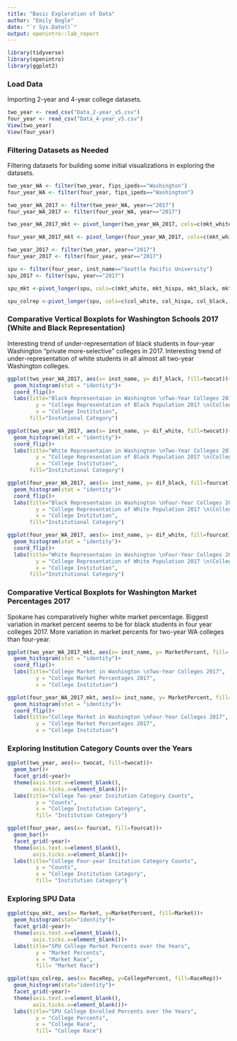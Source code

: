 ```yaml
---
title: "Basic Exploration of Data"
author: "Emily Bogle"
date: "`r Sys.Date()`"
output: openintro::lab_report
---
```


```r
library(tidyverse)
library(openintro)
library(ggplot2)
```

### Load Data

Importing 2-year and 4-year college datasets. 

```r
two_year <- read_csv("Data_2-year_v5.csv")
four_year <- read_csv("Data_4-year_v5.csv")
View(two_year)
View(four_year)
```

### Filtering Datasets as Needed

Filtering datasets for building some initial visualizations in exploring the datasets. 

```r
two_year_WA <- filter(two_year, fips_ipeds=="Washington")
four_year_WA <- filter(four_year, fips_ipeds=="Washington")

two_year_WA_2017 <- filter(two_year_WA, year=="2017")
four_year_WA_2017 <- filter(four_year_WA, year=="2017")

two_year_WA_2017_mkt <- pivot_longer(two_year_WA_2017, cols=c(mkt_white, mkt_hispa, mkt_black, mkt_asian, mkt_amind, mkt_pacis, mkt_twora), names_to="Market", values_to="MarketPercent")

four_year_WA_2017_mkt <- pivot_longer(four_year_WA_2017, cols=c(mkt_white, mkt_hispa, mkt_black, mkt_asian, mkt_amind, mkt_pacis, mkt_twora), names_to="Market", values_to="MarketPercent")

two_year_2017 <- filter(two_year, year=="2017")
four_year_2017 <- filter(four_year, year=="2017")

spu <- filter(four_year, inst_name=="Seattle Pacific University")
spu_2017 <- filter(spu, year=="2017")

spu_mkt <-pivot_longer(spu, cols=c(mkt_white, mkt_hispa, mkt_black, mkt_asian, mkt_amind, mkt_pacis, mkt_twora), names_to="Market", values_to="MarketPercent")

spu_colrep <-pivot_longer(spu, cols=c(col_white, col_hispa, col_black, col_asian, col_amind, col_pacis, col_twora), names_to="RaceRep", values_to="CollegePercent")
```

### Comparative Vertical Boxplots for Washington Schools 2017 (White and Black Representation)

Interesting trend of under-representation of black students in four-year Washington "private more-selective" colleges in 2017. 
Interesting trend of under-representation of white students in all almost all two-year Washington colleges.

```r
ggplot(two_year_WA_2017, aes(x= inst_name, y= dif_black, fill=twocat))+
  geom_histogram(stat = "identity")+
  coord_flip()+
  labs(title="Black Representaion in Washington \nTwo-Year Colleges 2017",
         y = "College Representation of Black Population 2017 \n(College Percent minus Market Percent)",
         x = "College Institution",
       fill="Instutional Category")

ggplot(two_year_WA_2017, aes(x= inst_name, y= dif_white, fill=twocat))+
  geom_histogram(stat = "identity")+
  coord_flip()+
  labs(title="White Representaion in Washington \nTwo-Year Colleges 2017",
         y = "College Representation of Black Population 2017 \n(College Percent minus Market Percent)",
         x = "College Institution",
       fill="Institutional Category")

ggplot(four_year_WA_2017, aes(x= inst_name, y= dif_black, fill=fourcat))+
  geom_histogram(stat = "identity")+
  coord_flip()+
  labs(title="Black Representaion in Washington \nFour-Year Colleges 2017",
         y = "College Representation of White Population 2017 \n(College Percent minus Market Percent)",
         x = "College Institution",
       fill="Institutional Category")

ggplot(four_year_WA_2017, aes(x= inst_name, y= dif_white, fill=fourcat))+
  geom_histogram(stat = "identity")+
  coord_flip()+
  labs(title="White Representaion in Washington \nFour-Year Colleges 2017",
         y = "College Representation of White Population 2017 \n(College Percent minus Market Percent)",
         x = "College Institution",
       fill="Institutional Category")
```

### Comparative Vertical Boxplots for Washington Market Percentages 2017 

Spokane has comparatively higher white market percentage.
Biggest variation in market percent seems to be for black students in four year colleges 2017.
More variation in market percents for two-year WA colleges than four-year.

```r
ggplot(two_year_WA_2017_mkt, aes(x= inst_name, y= MarketPercent, fill= Market))+
  geom_histogram(stat = "identity")+
  coord_flip()+
  labs(title="College Market in Washington \nTwo-Year Colleges 2017",
         y = "College Market Percentages 2017",
         x = "College Institution")

ggplot(four_year_WA_2017_mkt, aes(x= inst_name, y= MarketPercent, fill= Market))+
  geom_histogram(stat = "identity")+
  coord_flip()+
  labs(title="College Market in Washington \nFour-Year Colleges 2017",
         y = "College Market Percentages 2017",
         x = "College Institution")
```

### Exploring Institution Category Counts over the Years

```r
ggplot(two_year, aes(x= twocat, fill=twocat))+
  geom_bar()+
  facet_grid(~year)+
  theme(axis.text.x=element_blank(),
        axis.ticks.x=element_blank())+
  labs(title="College Two-year Insitution Category Counts",
         y = "Counts",
         x = "College Institution Category",
         fill= "Institution Category")

ggplot(four_year, aes(x= fourcat, fill=fourcat))+
  geom_bar()+
  facet_grid(~year)+
  theme(axis.text.x=element_blank(),
        axis.ticks.x=element_blank())+
  labs(title="College Four-year Insitution Category Counts",
         y = "Counts",
         x = "College Institution Category",
         fill= "Institution Category")

```

### Exploring SPU Data

```r
ggplot(spu_mkt, aes(x= Market, y=MarketPercent, fill=Market))+
  geom_histogram(stat="identity")+
  facet_grid(~year)+
  theme(axis.text.x=element_blank(),
        axis.ticks.x=element_blank())+
  labs(title="SPU College Market Percents over the Years",
         y = "Market Percents",
         x = "Market Race",
         fill= "Market Race")

ggplot(spu_colrep, aes(x= RaceRep, y=CollegePercent, fill=RaceRep))+
  geom_histogram(stat="identity")+
  facet_grid(~year)+
  theme(axis.text.x=element_blank(),
        axis.ticks.x=element_blank())+
  labs(title="SPU College Enrolled Percents over the Years",
         y = "College Percents",
         x = "College Race",
         fill= "College Race")
```
